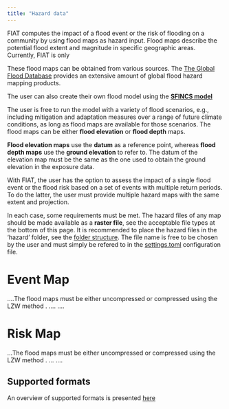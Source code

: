 ```yaml
---
title: "Hazard data"
---
```

FIAT computes the impact of a flood event or the risk of flooding on a community by using flood maps as hazard input. Flood maps describe the potential flood extent and magnitude in specific geographic areas. Currently, FIAT is only

These flood maps can be obtained from various sources. The [The Global Flood Database](http://global-flood-database.cloudtostreet.info/) provides an extensive amount of global flood hazard mapping products.

::: {.callout-tip}
The user can also create their own flood model using the [**SFINCS model**](https://sfincs.readthedocs.io/en/latest/index.html)
:::

The user is free to run the model with a variety of flood scenarios, e.g., including mitigation and adaptation measures over a range of future climate conditions, as long as flood maps are available for those scenarios. The flood maps can be either **flood elevation** or **flood depth** maps.


::: {.callout-caution}
**Flood elevation maps** use the **datum** as a reference point, whereas **flood depth maps** use the **ground elevation** to refer to. The datum of the elevation map must be the same as the one used to obtain the ground elevation in the exposure data.
:::

With FIAT, the user has the option to assess the impact of a single flood event or the flood risk based on a set of events with multiple return periods. To do the latter, the user must provide multiple hazard maps with the same extent and projection.

In each case, some requirements must be met. The hazard files of any map should be made available as a **raster file**, see the acceptable file types at the bottom of this page. It is recommended to place the hazard files in the 'hazard' folder, see the [folder structure](data.qmd#folder-structure). The file name is free to be chosen by the user and must simply be refered to in the [settings.toml](settings.qmd) configuration file.

# Event Map

....The flood maps must be either uncompressed or compressed  using the LZW method .
....
....

# Risk Map

...The flood maps must be either uncompressed or compressed  using the LZW method .
...
....

## Supported formats
An overview of supported formats is presented [here](supported.qmd#gridded-data-files)

